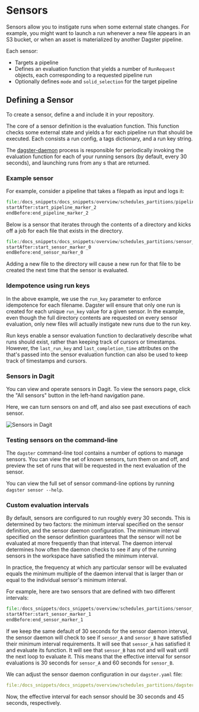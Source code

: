 
<DynamicMetaTags
  title="Sensors | Dagster"
  description="Dagster enables sensors capable of instigating runs based on some external state change."
/>

# Sensors

Sensors allow you to instigate runs when some external state changes. For example, you might
want to launch a run whenever a new file appears in an S3 bucket, or when an asset is materialized
by another Dagster pipeline.

Each sensor:

- Targets a pipeline
- Defines an evaluation function that yields a number of `RunRequest` objects, each corresponding to a requested pipeline run
- Optionally defines `mode` and `solid_selection` for the target pipeline

## Defining a Sensor

To create a sensor, define a <PyObject module="dagster" object="SensorDefinition"/> and include it in your repository.

The core of a sensor definition is the evaluation function. This function checks some external state
and yields a <PyObject module="dagster" object="RunRequest"/> for each pipeline run that should be executed.
Each <PyObject module="dagster" object="RunRequest"/> consists a run config, a tags dictionary, and a run key string.

The [dagster-daemon](/overview/daemon) process is responsible for periodically invoking the
evaluation function for each of your running sensors (by default, every 30 seconds), and launching
runs from any <PyObject module="dagster" object="RunRequest"/>s that are returned.

### Example sensor

For example, consider a pipeline that takes a filepath as input and logs it:

```python literalinclude caption=pipeline.py
file:/docs_snippets/docs_snippets/overview/schedules_partitions/pipeline.py
startAfter:start_pipeline_marker_2
endBefore:end_pipeline_marker_2
```

Below is a sensor that iterates through the contents of a directory and kicks off a job for each file that exists in the directory.

```python literalinclude caption=sensor.py
file:/docs_snippets/docs_snippets/overview/schedules_partitions/sensor_definition.py
startAfter:start_sensor_marker_0
endBefore:end_sensor_marker_0
```

Adding a new file to the directory will cause a new run for that file to be created the next time that the sensor is evaluated.

### Idempotence using run keys

In the above example, we use the `run_key` parameter to enforce idempotence for each filename.
Dagster will ensure that only one run is created for each unique `run_key` value for a given
sensor. In the example, even though the full directory contents are requested on every sensor
evaluation, only new files will actually instigate new runs due to the run key.

Run keys enable a sensor evaluation function to declaratively describe what runs should exist,
rather than keeping track of cursors or timestamps. However, the `last_run_key` and
`last_completion_time` attributes on the <PyObject module="dagster" object="SensorExecutionContext" /> that's passed into
the sensor evaluation function can also be used to keep track of timestamps and cursors.

### Sensors in Dagit

You can view and operate sensors in Dagit. To view the sensors page, click the "All sensors" button
in the left-hand navigation pane.

Here, we can turn sensors on and off, and also see past executions of each sensor.

![Sensors in Dagit](/assets/images/overview/schedules_partitions/sensors.png)

### Testing sensors on the command-line

The `dagster` command-line tool contains a number of options to manage sensors. You can view the set of known sensors, turn them on and off, and preview the set of runs that will be requested in the next evaluation of the sensor.

You can view the full set of sensor command-line options by running `dagster sensor --help`.

### Custom evaluation intervals

By default, sensors are configured to run roughly every 30 seconds. This is determined by two
factors: the minimum interval specified on the sensor definition, and the sensor daemon
configuration. The minimum interval specified on the sensor definition guarantees that the sensor
will not be evaluated at more frequently than that interval. The daemon interval determines how
often the daemon checks to see if any of the running sensors in the workspace have satisfied the
minimum interval.

In practice, the frequency at which any particular sensor will be evaluated equals the minimum
multiple of the daemon interval that is larger than or equal to the individual sensor's minimum
interval.

For example, here are two sensors that are defined with two different intervals:

```python literalinclude caption=sensor.py
file:/docs_snippets/docs_snippets/overview/schedules_partitions/sensor_definition.py
startAfter:start_sensor_marker_1
endBefore:end_sensor_marker_1
```

If we keep the same default of 30 seconds for the sensor daemon interval, the sensor daemon will
check to see if `sensor_A` and `sensor_B` have satisfied their minimum interval requirements. It
will see that `sensor_A` has satisfied it and evaluate its function. It will see that `sensor_B`
has not and will wait until the next loop to evaluate it. This means that the effective interval
for sensor evaluations is 30 seconds for `sensor_A` and 60 seconds for `sensor_B`.

We can adjust the sensor daemon configuration in our `dagster.yaml` file:

```yaml literalinclude caption=dagster.yaml
file:/docs_snippets/docs_snippets/overview/schedules_partitions/dagster.yaml
```

Now, the effective interval for each sensor should be 30 seconds and 45 seconds, respectively.
